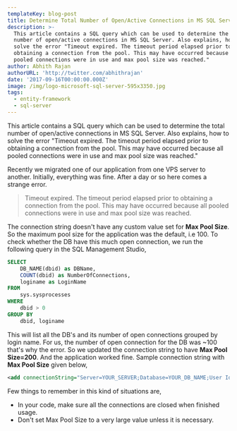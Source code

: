 ```yaml
---
templateKey: blog-post
title: Determine Total Number of Open/Active Connections in MS SQL Server
description: >-
  This article contains a SQL query which can be used to determine the total
  number of open/active connections in MS SQL Server. Also explains, how to
  solve the error "Timeout expired. The timeout period elapsed prior to
  obtaining a connection from the pool. This may have occurred because all
  pooled connections were in use and max pool size was reached."
author: Abhith Rajan
authorURL: 'http://twitter.com/abhithrajan'
date: '2017-09-16T00:00:00.000Z'
image: /img/logo-microsoft-sql-server-595x3350.jpg
tags:
  - entity-framework
  - sql-server
---
```


This article contains a SQL query which can be used to determine the total number of open/active connections in MS SQL Server.
Also explains, how to solve the error "Timeout expired. The timeout period elapsed prior to obtaining a connection from the pool. This may have occurred because all pooled connections were in use and max pool size was reached."

Recently we migrated one of our application from one VPS server to another. Initially, everything was fine. After a day or so here comes a strange error.

> Timeout expired. The timeout period elapsed prior to obtaining a connection from
> the pool. This may have occurred because all pooled connections were in use
> and max pool size was reached.

The connection string doesn't have any custom value set for **Max Pool Size**. So the maximum pool size for the application was the default, i.e 100. To check whether the DB have this much open connection, we run the following query in the SQL Management Studio,

```sql
SELECT
    DB_NAME(dbid) as DBName,
    COUNT(dbid) as NumberOfConnections,
    loginame as LoginName
FROM
    sys.sysprocesses
WHERE
    dbid > 0
GROUP BY
    dbid, loginame
```

This will list all the DB's and its number of open connections grouped by login name. For us, the number of open connection for the DB was ~100 that's why the error. So we updated the connection string to have **Max Pool Size=200**. And the application worked fine. Sample connection string with **Max Pool Size** given below,

```xml
<add connectionString="Server=YOUR_SERVER;Database=YOUR_DB_NAME;User Id=YOUR_DB_USER_ID;Password=YOUR_DB_USER_PASSWORD;Max Pool Size=200;" name="Default" providerName="System.Data.SqlClient" />
```

Few things to remember in this kind of situations are,

- In your code, make sure all the connections are closed when finished usage.
- Don't set Max Pool Size to a very large value unless it is necessary.
